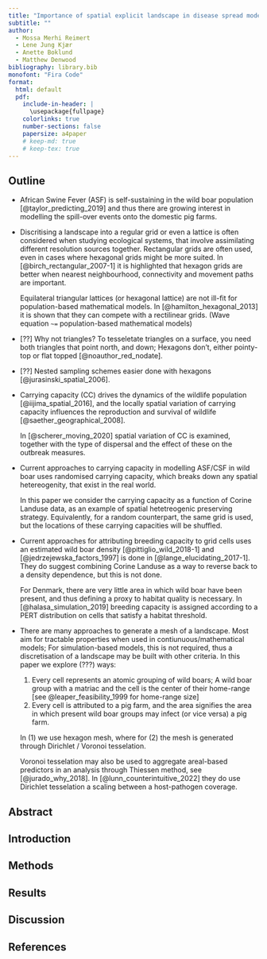 ```yaml
---
title: "Importance of spatial explicit landscape in disease spread models"
subtitle: ""
author:
  - Mossa Merhi Reimert
  - Lene Jung Kjær
  - Anette Boklund
  - Matthew Denwood
bibliography: library.bib
monofont: "Fira Code"
format:
  html: default
  pdf:
    include-in-header: |
      \usepackage{fullpage}
    colorlinks: true
    number-sections: false
    papersize: a4paper
    # keep-md: true
    # keep-tex: true
---
```


## Outline

* African Swine Fever (ASF) is self-sustaining in the wild boar
  population [@taylor_predicting_2019]
  and thus there are growing interest in modelling the spill-over events onto
  the domestic pig farms.

* Discritising a landscape into a regular grid or even a lattice is often considered
  when studying ecological systems, that involve assimilating different resolution
  sources together. Rectangular grids are often used, even in cases where
  hexagonal grids might be more suited. In [@birch_rectangular_2007-1] it is highlighted
  that hexagon grids are better when nearest neighbourhood, connectivity and movement
  paths are important.

  Equilateral triangular lattices (or hexagonal lattice) are not ill-fit for
  population-based mathematical models. In [@hamilton_hexagonal_2013] it is shown
  that they can compete with a rectilinear grids. 
  (Wave equation `~=` population-based mathematical models)

* [??] Why not triangles? To tesseletate triangles on a surface, you need both
  triangles that point north, and down; Hexagons don't, either pointy-top or flat topped [@noauthor_red_nodate].

* [??] Nested sampling schemes easier done with hexagons [@jurasinski_spatial_2006].

* Carrying capacity (CC) drives the dynamics of the wildlife population [@iijima_spatial_2016],
  and the locally spatial variation of carrying capacity influences the
  reproduction and survival of wildlife [@saether_geographical_2008].

  In [@scherer_moving_2020] spatial variation of CC is examined, together with
  the type of dispersal and the effect of these on the outbreak measures.

* Current approaches to carrying capacity in modelling ASF/CSF in wild boar uses
  randomised carrying capacity, which breaks down any spatial hetereogenity,
  that exist in the real world.

  In this paper we consider the carrying capacity as a function of Corine
  Landuse data, as an example of spatial hetetreogenic preserving strategy.
  Equivalently, for a random counterpart, the same grid is used, but the locations
  of these carrying capacities will be shuffled.

* Current approaches for attributing breeding capacity to grid cells uses an
  estimated wild boar density [@pittiglio_wild_2018-1] and [@jedrzejewska_factors_1997]
  is done in [@lange_elucidating_2017-1]. They do suggest combining Corine Landuse
  as a way to reverse back to a density dependence, but this is not done.

  For Denmark, there are very little area in which wild boar have been present,
  and thus defining a proxy to habitat quality is necessary. In [@halasa_simulation_2019]
  breeding capacity is assigned according to a PERT distribution on cells that
  satisfy a habitat threshold. 

* There are many approaches to generate a mesh of a landscape. Most aim for
  tractable properties when used in contiunuous/mathematical models;
  For simulation-based models, this is not required, thus a discretisation of
  a landscape may be built with other criteria. In this paper we explore (???) ways:
  (@hexagon_patches) Every cell represents an atomic grouping of wild boars; A wild boar group with
  a matriac and the cell is the center of their home-range [see @leaper_feasibility_1999 for home-range size]
  (@voronoi_patches) Every cell is attributed to a pig farm, and the area signifies the area
  in which present wild boar groups may infect (or vice versa) a pig farm.
  
  In (@hexagon_patches) we use hexagon mesh, where for (@voronoi_patches)
  the mesh is generated through Dirichlet / Voronoi tesselation.
  
  Voronoi tesselation may also be used to aggregate areal-based predictors
  in an analysis through Thiessen method, see [@jurado_why_2018].
  In [@lunn_counterintuitive_2022] they do use Dirichlet tesselation a scaling
  between a host-pathogen coverage.

## Abstract

## Introduction

## Methods

## Results

## Discussion

## References

::: {#refs}
:::
